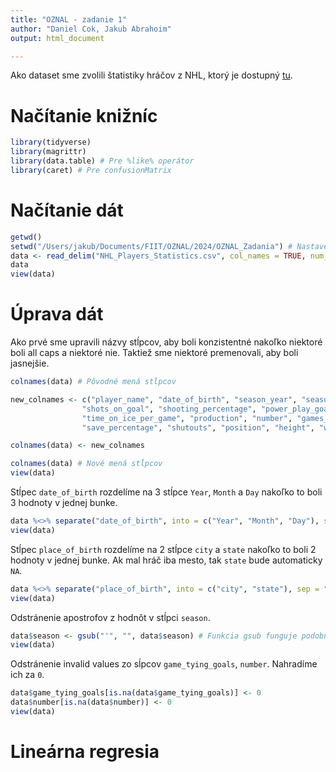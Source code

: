 ```yaml
---
title: "OZNAL - zadanie 1"
author: "Daniel Cok, Jakub Abrahoim"
output: html_document

---
```

Ako dataset sme zvolili štatistiky hráčov z NHL, ktorý je dostupný [tu](https://www.kaggle.com/datasets/alexbenzik/nhl-players-statistics?resource=download&select=NHL_Players_Statistics.csv).

# Načítanie knižníc
```r
library(tidyverse)
library(magrittr)
library(data.table) # Pre %like% operátor
library(caret) # Pre confusionMatrix
```

# Načítanie dát
```r
getwd()
setwd("/Users/jakub/Documents/FIIT/OZNAL/2024/OZNAL_Zadania") # Nastavenie priečinku
data <- read_delim("NHL_Players_Statistics.csv", col_names = TRUE, num_threads = 4, delim = ';');
data
view(data)
```

# Úprava dát
Ako prvé sme upravili názvy stĺpcov, aby boli konzistentné nakoľko niektoré boli all caps a niektoré nie. Taktiež sme niektoré premenovali, aby boli jasnejšie.
```r
colnames(data) # Pôvodné mená stĺpcov

new_colnames <- c("player_name", "date_of_birth", "season_year", "season", "team", "games_played", "goals", "assists", "points", "plus_minus_ratings", "penalty_minutes",
                "shots_on_goal", "shooting_percentage", "power_play_goals", "power_play_assists", "short_goals", "short_assists", "game_winning_goals", "game_tying_goals",
                "time_on_ice_per_game", "production", "number", "games_started", "wins", "losses", "ties", "overtime_losses", "goals_against", "goals_against_average", "shots_against", "saves",
                "save_percentage", "shutouts", "position", "height", "weight", "bmi", "place_of_birth", "age", "experience")

colnames(data) <- new_colnames

colnames(data) # Nové mená stĺpcov
view(data)
```

Stĺpec `date_of_birth` rozdelíme na 3 stĺpce `Year`, `Month` a `Day` nakoľko to boli 3 hodnoty v jednej bunke.
```r
data %<>% separate("date_of_birth", into = c("Year", "Month", "Day"), sep = "-")
view(data)
```

Stĺpec `place_of_birth` rozdelíme na 2 stĺpce `city` a `state` nakoľko to boli 2 hodnoty v jednej bunke. Ak mal hráč iba mesto, tak `state` bude automaticky `NA`.
```r
data %<>% separate("place_of_birth", into = c("city", "state"), sep = ",")
view(data)
```

Odstránenie apostrofov z hodnôt v stĺpci `season`.
```r
data$season <- gsub("'", "", data$season) # Funkcia gsub funguje podobne ako sub ale nahradí všetky výskyty
view(data)
```

Odstránenie invalid values zo sĺpcov `game_tying_goals`, `number`. Nahradíme ich za `0`.
```r
data$game_tying_goals[is.na(data$game_tying_goals)] <- 0
data$number[is.na(data$number)] <- 0
view(data)
```

# Lineárna regresia